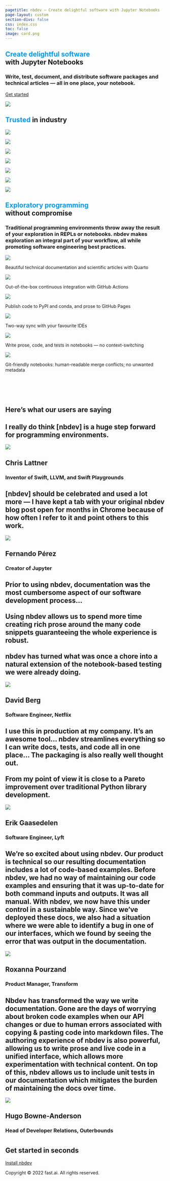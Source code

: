 ```yaml
---
pagetitle: nbdev – Create delightful software with Jupyter Notebooks
page-layout: custom
section-divs: false
css: index.css
toc: false
image: card.png
---
```


::: {.hero-banner .content-block}

# <span style='color:#009AF1'>Create delightful software</span><br>with Jupyter Notebooks

### Write, test, document, and distribute software packages and technical articles — all in one place, your notebook.

[Get started](nbdev.fast.ai){.btn-action-primary .btn-action .btn .btn-success .btn-lg role="button"}

:::

::: {.feature-card .content-block}
![](card.png)
:::

::: {.hero-banner .content-block}

## <span style='color:#009AF1'>Trusted</span> in industry

:::

::: {.organizations .content-block}
![](netflix.svg)

![](transform.svg)

![](outerbounds.svg)

![](novetta.svg)

![](amd.svg)

![](overstory.svg)

![](bom.svg)
:::

::: {.content-block}

::: {.hero-banner}
## <span style='color:#009AF1'>Exploratory programming</span><br>without compromise

### Traditional programming environments throw away the result of your exploration in REPLs or notebooks. nbdev makes exploration an integral part of your workflow, all while promoting software engineering best practices.
:::

::: {.grid .gap-4 style="padding-bottom: 60px"}

::: {.feature .g-col-12 .g-col-sm-6 .g-col-md-4}
![](docs.svg)

Beautiful technical documentation and scientific articles with Quarto
:::
::: {.feature .g-col-12 .g-col-sm-6 .g-col-md-4}
![](testing.svg)

Out-of-the-box continuous integration with GitHub Actions
:::
::: {.feature .g-col-12 .g-col-sm-6 .g-col-md-4}
![](packaging.svg)

Publish code to PyPI and conda, and prose to GitHub Pages
:::
::: {.feature .g-col-12 .g-col-sm-6 .g-col-md-4}
![](vscode.svg)

Two-way sync with your favourite IDEs
:::
::: {.feature .g-col-12 .g-col-sm-6 .g-col-md-4}
![](jupyter.svg)

Write prose, code, and tests in notebooks — no context-switching
:::
::: {.feature .g-col-12 .g-col-sm-6 .g-col-md-4}
![](git.svg)

Git-friendly notebooks: human-readable merge conflicts; no unwanted metadata
:::

:::

:::


::: {.mid-content}

::: {.hero-banner}
## Here's what our users are saying
:::

::: {.content-block .grid .gap-4}

::: {.testimonial .g-col-12 .g-col-sm-6 .g-col-md-6}
# I really do think [nbdev] is a huge step forward for programming environments.

![](chris-lattner.png)

## Chris Lattner

### Inventor of Swift, LLVM, and Swift Playgrounds
:::

::: {.testimonial .g-col-12 .g-col-md-6}
# [nbdev] should be celebrated and used a lot more — I have kept a tab with your original nbdev blog post open for months in Chrome because of how often I refer to it and point others to this work.

![](fernando-pérez.jpeg)

## Fernando Pérez

### Creator of Jupyter
:::

::: {.testimonial .g-col-12 .g-col-md-6}
# Prior to using nbdev, documentation was the most cumbersome aspect of our software development process…<br><br>Using nbdev allows us to spend more time creating rich prose around the many code snippets guaranteeing the whole experience is robust.<br><br>nbdev has turned what was once a chore into a natural extension of the notebook-based testing we were already doing.

![](david-berg.jpeg)

## David Berg

### Software Engineer, Netflix
:::

::: {.testimonial .g-col-12 .g-col-md-6}
# I use this in production at my company. It’s an awesome tool… nbdev streamlines everything so I can write docs, tests, and code all in one place… The packaging is also really well thought out.<br><br>From my point of view it is close to a Pareto improvement over traditional Python library development.

![](erik-gaasedelen.jpeg)

## Erik Gaasedelen

### Software Engineer, Lyft
:::

::: {.testimonial .g-col-12 .g-col-md-6}
# We’re so excited about using nbdev. Our product is technical so our resulting documentation includes a lot of code-based examples. Before nbdev, we had no way of maintaining our code examples and ensuring that it was up-to-date for both command inputs and outputs. It was all manual. With nbdev, we now have this under control in a sustainable way. Since we’ve deployed these docs, we also had a situation where we were able to identify a bug in one of our interfaces, which we found by seeing the error that was output in the documentation.

![](roxanna-pourzand.jpeg)

## Roxanna Pourzand

### Product Manager, Transform
:::

::: {.testimonial .g-col-12 .g-col-md-6}
# Nbdev has transformed the way we write documentation. Gone are the days of worrying about broken code examples when our API changes or due to human errors associated with copying & pasting code into markdown files. The authoring experience of nbdev is also powerful, allowing us to write prose and live code in a unified interface, which allows more experimentation with technical content. On top of this,  nbdev allows us to include unit tests in our documentation which mitigates the burden of maintaining the docs over time. 

![](hugo-bowne-anderson.jpeg)

## Hugo Bowne-Anderson

### Head of Developer Relations, Outerbounds
:::

:::

:::

::: {.hero-banner .content-block style="margin-top: 40px"}
## Get started in seconds

[Install nbdev](nbdev.fast.ai){.btn-action-primary .btn-action .btn .btn-success .btn-lg role="button"}
:::

::: {.footer .content-block}
Copyright © 2022 fast.ai. All rights reserved.
:::
